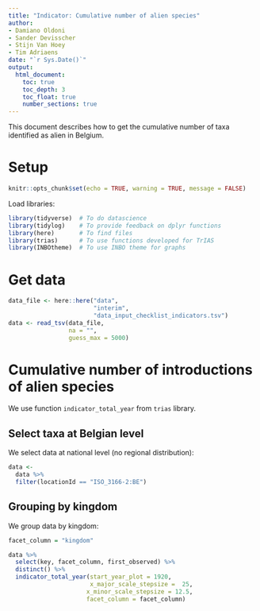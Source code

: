 ```yaml
---
title: "Indicator: Cumulative number of alien species"
author:
- Damiano Oldoni
- Sander Devisscher
- Stijn Van Hoey
- Tim Adriaens
date: "`r Sys.Date()`"
output:
  html_document:
    toc: true
    toc_depth: 3
    toc_float: true
    number_sections: true
---
```


This document describes how to get the cumulative number of taxa identified as alien in Belgium.

# Setup

```r
knitr::opts_chunk$set(echo = TRUE, warning = TRUE, message = FALSE)
```

Load libraries:

```r
library(tidyverse)  # To do datascience
library(tidylog)    # To provide feedback on dplyr functions
library(here)       # To find files
library(trias)      # To use functions developed for TrIAS
library(INBOtheme)  # To use INBO theme for graphs
```

# Get data

```r
data_file <- here::here("data",
                        "interim",
                        "data_input_checklist_indicators.tsv")
data <- read_tsv(data_file,
                 na = "",
                 guess_max = 5000)
```

# Cumulative number of introductions of alien species

We use function `indicator_total_year` from `trias` library.

## Select taxa at Belgian level

We select data at national level (no regional distribution):

```r
data <-
  data %>%
  filter(locationId == "ISO_3166-2:BE")
```

## Grouping by kingdom

We group data by kingdom:

```r
facet_column = "kingdom"
```

```r
data %>%
  select(key, facet_column, first_observed) %>%
  distinct() %>%
  indicator_total_year(start_year_plot = 1920,
                       x_major_scale_stepsize =  25,
                      x_minor_scale_stepsize = 12.5,
                      facet_column = facet_column)
```
